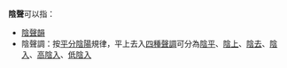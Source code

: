 '''陰聲'''可以指：

* [[陰聲韻|陰聲韻]]
* 陰聲調：按[[平分陰陽|平分陰陽]]規律，平上去入[[四聲|四種聲調]]可分為[[陰平|陰平]]、[[陰上|陰上]]、[[陰去|陰去]]、[[陰入|陰入]]、[[高陰入|高陰入]]、[[低陰入|低陰入]]
{{Disambiguation|cat=二字消歧义}}